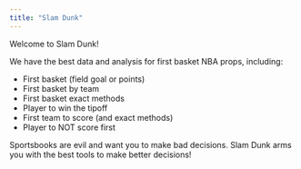 ```yaml
---
title: "Slam Dunk"
---
```


Welcome to Slam Dunk!

We have the best data and analysis for first basket NBA props, including:

- First basket (field goal or points)
- First basket by team
- First basket exact methods
- Player to win the tipoff
- First team to score (and exact methods)
- Player to NOT score first

Sportsbooks are evil and want you to make bad decisions. Slam Dunk arms you with the best tools to make better decisions!